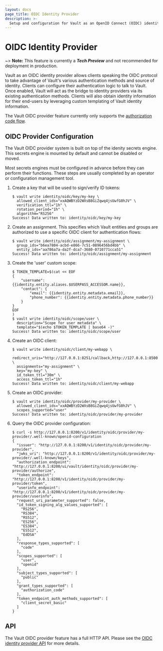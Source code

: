 ```yaml
---
layout: docs
page_title: OIDC Identity Provider
description: >-
  Setup and configuration for Vault as an OpenID Connect (OIDC) identity provider.
---
```


# OIDC Identity Provider

~> **Note:** This feature is currently a ***Tech Preview*** and not recommended
for deployment in production.

Vault as an OIDC identity provider allows clients speaking the OIDC protocol to
take advantage of Vault's various authentication methods and source of
identity. Clients can configure their authentication logic to talk to Vault.
Once enabled, Vault will act as the bridge to identity providers via its
existing authentication methods. Clients will also obtain identity information
for their end-users by leveraging custom templating of Vault identity
information.

The Vault OIDC provider feature currently only supports the 
[authorization code flow](https://openid.net/specs/openid-connect-core-1_0.html#CodeFlowAuth).

## OIDC Provider Configuration

The Vault OIDC provider system is built on top of the idenity secrets engine.
This secrets engine is mounted by default and cannot be disabled or moved.

Most secrets engines must be configured in advance before they can perform
their functions. These steps are usually completed by an operator or
configuration management tool.

1. Create a key that will be used to sign/verify ID tokens:
   ```text
   $ vault write identity/oidc/key/my-key \
     allowed_client_ids="xxAQWBYzD2WXsB8GiZqwq4jsUwfG0hJV" \
     verification_ttl="1h" \
     rotation_period="1h" \
     algorithm="RS256"
   Success! Data written to: identity/oidc/key/my-key
   ```

1. Create an assignment. This specifies which Vault entities and groups are
authorized to use a specific OIDC client for authentication flows:

   ```text
   $ vault write identity/oidc/assignment/my-assignment \
     group_ids="b6ea7804-acbd-e866-7c51-0896456bd4bb" \
     entity_ids="aa786a7a-da2f-dca7-3680-0710771cca51"
   Success! Data written to: identity/oidc/assignment/my-assignment
   ```

1. Create the 'user' custom scope:

   ```text
   $ TOKEN_TEMPLATE=$(cat << EOF
   {
       "username": {{identity.entity.aliases.$USERPASS_ACCESSOR.name}},
       "contact": {
           "email": {{identity.entity.metadata.email}},
           "phone_number": {{identity.entity.metadata.phone_number}}
       }
   }
   EOF
   )
   $ vault write identity/oidc/scope/user \
     description="Scope for user metadata" \
     template="$(echo $TOKEN_TEMPLATE | base64 -)"
   Success! Data written to: identity/oidc/scope/user
   ```

1. Create an OIDC client:

   ```text
   $ vault write identity/oidc/client/my-webapp \
     redirect_uris="http://127.0.0.1:8251/callback,http://127.0.0.1:8500/ui/oidc/callback" \
     assignments="my-assignment" \
     key="my-key" \
     id_token_ttl="30m" \
     access_token_ttl="1h"
   Success! Data written to: identity/oidc/client/my-webapp
   ```

1. Create an OIDC provider:

   ```text
   $ vault write identity/oidc/provider/my-provider \
     allowed_client_ids="xxAQWBYzD2WXsB8GiZqwq4jsUwfG0hJV" \
     scopes_supported="user"
   Success! Data written to: identity/oidc/provider/my-provider
   ```

1. Query the OIDC provider configuration:

   ```text
   $ curl -s http://127.0.0.1:8200/v1/identity/oidc/provider/my-provider/.well-known/openid-configuration
   {
     "issuer": "http://127.0.0.1:8200/v1/identity/oidc/provider/my-provider",
     "jwks_uri": "http://127.0.0.1:8200/v1/identity/oidc/provider/my-provider/.well-known/keys",
     "authorization_endpoint": "http://127.0.0.1:8200/ui/vault/identity/oidc/provider/my-provider/authorize",
     "token_endpoint": "http://127.0.0.1:8200/v1/identity/oidc/provider/my-provider/token",
     "userinfo_endpoint": "http://127.0.0.1:8200/v1/identity/oidc/provider/my-provider/userinfo",
     "request_uri_parameter_supported": false,
     "id_token_signing_alg_values_supported": [
       "RS256",
       "RS384",
       "RS512",
       "ES256",
       "ES384",
       "ES512",
       "EdDSA"
     ],
     "response_types_supported": [
       "code"
     ],
     "scopes_supported": [
       "user",
       "openid"
     ],
     "subject_types_supported": [
       "public"
     ],
     "grant_types_supported": [
       "authorization_code"
     ],
     "token_endpoint_auth_methods_supported": [
       "client_secret_basic"
     ]
   }
   ```

## API

The Vault OIDC provider feature has a full HTTP API. Please see the
[OIDC identity provider API](/api-docs/secret/identity/oidc-provider) for more
details.
